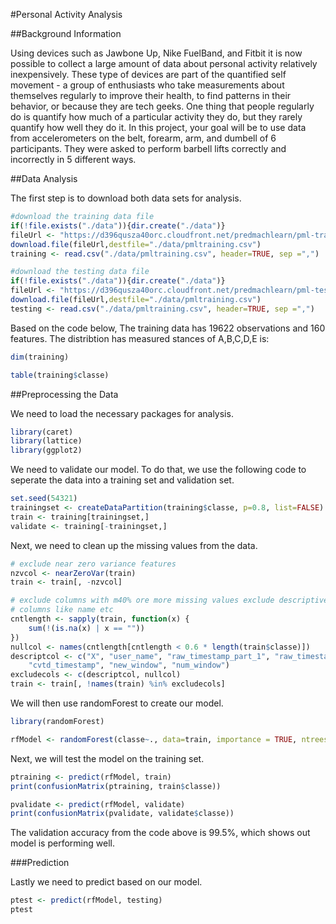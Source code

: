 #Personal Activity Analysis

##Background Information

Using devices such as Jawbone Up, Nike FuelBand, and Fitbit it is now possible to collect a large amount of data about personal activity relatively inexpensively. These type of devices are part of the quantified self movement - a group of enthusiasts who take measurements about themselves regularly to improve their health, to find patterns in their behavior, or because they are tech geeks. One thing that people regularly do is quantify how much of a particular activity they do, but they rarely quantify how well they do it. In this project, your goal will be to use data from accelerometers on the belt, forearm, arm, and dumbell of 6 participants. They were asked to perform barbell lifts correctly and incorrectly in 5 different ways.

##Data Analysis

The first step is to download both data sets for analysis.

```{r,echo=TRUE}
#download the training data file
if(!file.exists("./data")){dir.create("./data")}
fileUrl <- "https://d396qusza40orc.cloudfront.net/predmachlearn/pml-training.csv"
download.file(fileUrl,destfile="./data/pmltraining.csv")
training <- read.csv("./data/pmltraining.csv", header=TRUE, sep =",")

#download the testing data file
if(!file.exists("./data")){dir.create("./data")}
fileUrl <- "https://d396qusza40orc.cloudfront.net/predmachlearn/pml-testing.csv"
download.file(fileUrl,destfile="./data/pmltraining.csv")
testing <- read.csv("./data/pmltraining.csv", header=TRUE, sep =",")
```

Based on the code below, The training data has  19622 observations and 160 features.  The distribtion has measured stances of A,B,C,D,E is:

```{r,echo=TRUE}
dim(training)
```

```{r,echo=TRUE}
table(training$classe)
```

##Preprocessing the Data

We need to load the necessary packages for analysis.

```{r,echo=TRUE}
library(caret)
library(lattice)
library(ggplot2)
```

We need to validate our model.  To do that, we use the following code to seperate the data into a training set and validation set.

```{r,echo=TRUE}
set.seed(54321)
trainingset <- createDataPartition(training$classe, p=0.8, list=FALSE)
train <- training[trainingset,]
validate <- training[-trainingset,]
```

Next, we need to clean up the missing values from the data.

```{r,echo=TRUE}
# exclude near zero variance features
nzvcol <- nearZeroVar(train)
train <- train[, -nzvcol]

# exclude columns with m40% ore more missing values exclude descriptive
# columns like name etc
cntlength <- sapply(train, function(x) {
    sum(!(is.na(x) | x == ""))
})
nullcol <- names(cntlength[cntlength < 0.6 * length(train$classe)])
descriptcol <- c("X", "user_name", "raw_timestamp_part_1", "raw_timestamp_part_2", 
    "cvtd_timestamp", "new_window", "num_window")
excludecols <- c(descriptcol, nullcol)
train <- train[, !names(train) %in% excludecols]
```

We will then use randomForest to create our model.

```{r,echo=TRUE}
library(randomForest)
```

```{r,echo=TRUE}
rfModel <- randomForest(classe~., data=train, importance = TRUE, ntrees = 10)
```

Next, we will test the model on the training set.

```{r,echo=TRUE}
ptraining <- predict(rfModel, train)
print(confusionMatrix(ptraining, train$classe))
```

```{r,echo=TRUE}
pvalidate <- predict(rfModel, validate)
print(confusionMatrix(pvalidate, validate$classe))
```

The validation accuracy from the code above is 99.5%, which shows out model is performing well.

###Prediction

Lastly we need to predict based on our model.

```{r,echo=TRUE}
ptest <- predict(rfModel, testing)
ptest
```

